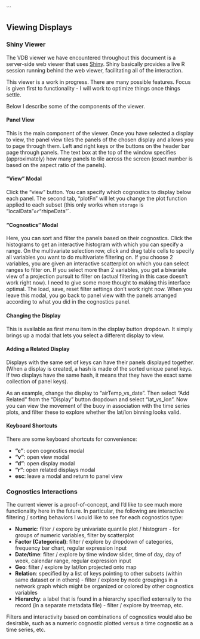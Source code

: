 ```

## Viewing Displays ##

### Shiny Viewer ###

The VDB viewer we have encountered throughout this document is a server-side web viewer that uses [Shiny](http://www.rstudio.com/shiny/).  Shiny basically provides a live R session running behind the web viewer, facilitating all of the interaction.

This viewer is a work in progress.  There are many possible features.  Focus is given first to functionality - I will work to optimize things once things settle.

Below I describe some of the components of the viewer.

#### Panel View

This is the main component of the viewer.  Once you have selected a display to view, the panel view tiles the panels of the chosen display and allows you to page through them.  Left and right keys or the buttons on the header bar page through panels.  The text box at the top of the window specifies (approximately) how many panels to tile across the screen (exact number is based on the aspect ratio of the panels).

#### "View" Modal

Click the "view" button.  You can specify which cognostics to display below each panel.  The second tab, "plotFn" will let you change the plot function applied to each subset (this only works when `storage` is "localData"` or `"rhipeData"`.

#### "Cognostics" Modal

Here, you can sort and filter the panels based on their cognostics.  Click the histograms to get an interactive histogram with which you can specify a range.  On the multivariate selection row, click and drag table cells to specify all variables you want to do multivariate filtering on.  If you choose 2 variables, you are given an interactive scatterplot on which you can select ranges to filter on.  If you select more than 2 variables, you get a bivariate view of a projection pursuit to filter on (actual filtering in this case doesn't work right now).  I need to give some more thought to making this interface optimal.  The load, save, reset filter settings don't work right now.  When you leave this modal, you go back to panel view with the panels arranged according to what you did in the cognostics panel.

#### Changing the Display

This is available as first menu item in the display button dropdown.  It simply brings up a modal that lets you select a different display to view.

#### Adding a Related Display

Displays with the same set of keys can have their panels displayed together.  (When a display is created, a hash is made of the sorted unique panel keys.  If two displays have the same hash, it means that they have the exact same collection of panel keys).

As an example, change the display to "airTemp_vs_date".  Then select "Add Related" from the "Display" button dropdown and select "lat_vs_lon".  Now you can view the movement of the buoy in association with the time series plots, and filter these to explore whether the lat/lon binning looks valid.

#### Keyboard Shortcuts

There are some keyboard shortcuts for convenience:

- **"c"**: open cognostics modal
- **"v"**: open view modal
- **"d"**: open display modal
- **"r"**: open related displays modal
- **esc**: leave a modal and return to panel view

<!-- #### To Come

- A dropdown for each column (variable) in the cognostics table with options to:
  - apply a transformation to the variable
  - randomly sample displays to view across the distribution of this variable
  - if a continuous variable, discretize into bins
- A collapsible sidebar in the panel view that allows you to see where specified cognostics for the panels currently being viewed lie with respect those cognostics of all panels - either in a univariate or bivariate view
- Ability to specify panel-to-panel relationships within and between displays through cognostics, specified with something like `"group1/name1/key1;group2/name2/key2"`
- Add an interactive network graph using d3 for panel-to-panel relationships, used to select panels of interest
- Multi-user per-panel input / user "authentication"
- ... -->

### Cognostics Interactions ###

The current viewer is a proof-of-concept, and I'd like to see much more functionality here in the future.  In particular, the following are interactive filtering / sorting behaviors I would like to see for each cognostics type:

- **Numeric**: filter / expore by univariate quantile plot / histogram - for groups of numeric variables, filter by scatterplot
- **Factor (Categorical)**: filter / explore by dropdown of categories, frequency bar chart, regular expression input
- **Date/time**: filter / explore by time window slider, time of day, day of week, calendar range, regular expression input
- **Geo**: filter / explore by lat/lon projected onto map
- **Relation**: specified by a list of keys pointing to other subsets (within same dataset or in others) - filter / explore by node groupings in a network graph which might be organized or colored by other cognostics variables
- **Hierarchy**: a label that is found in a hierarchy specified externally to the record (in a separate metadata file) - filter / explore by treemap, etc.

Filters and interactivity based on combinations of cognostics would also be desirable, such as a numeric cognostic plotted versus a time cognostic as a time series, etc.


<!-- ### Client-Side Viewer ###

There is a client-side viewer that is convenient because it does not require a web server, but is not nearly as flexible because it requires collections of plot files as the storage mechanism (instead of applying the plot function on the fly or storing the plots on HDFS or in MongoDB).  This viewer can be invoked by calling `view(type="cs")`.  It has not been maintained in a while. -->

